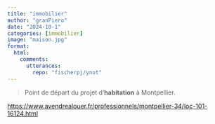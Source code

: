 ```yaml
---
title: "immobilier"
author: "granPiero"
date: "2024-10-1"
categories: [immobilier]
image: "maison.jpg"
format: 
  html:
    comments:
      utterances: 
        repo: "fischerpj/ynot"
---
```


> Point de départ du projet d'**habitation** à Montpellier.

<https://www.avendrealouer.fr/professionnels/montpellier-34/loc-101-16124.html>
